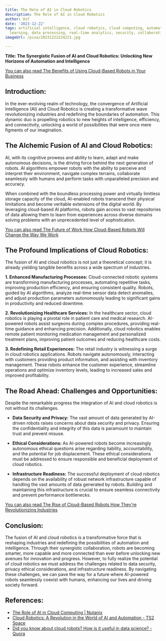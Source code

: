 ```yaml
---
title: The Role of AI in Cloud Robotics
description: The Role of AI in Cloud Robotics
author: Usf
date: '2023-12-22'
tags: artificial intelligence, cloud robotics, cloud computing, automation, machine
  learning, data processing, real-time analytics, security, collaboration, cost efficiency
imageUrl: /pixa/20231222224221.jpg

---
```

**Title: The Synergistic Fusion of AI and Cloud Robotics:  Unlocking New Horizons of Automation and  Intelligence**

[You can also  read The Benefits of Using Cloud-Based  Robots in Your  Business](The%20Benefits%20of%20Using%20Cloud-Based%20Robots%20in%20Your%20Business)


## Introduction:
In the ever-evolving  realm of technology, the convergence of Artificial Intelligence (AI) and Cloud Robotics is creating a transformative wave revolutionizing  industries and redefining the  boundaries of automation. This dynamic duo is propelling robotics to new heights  of intelligence, efficiency, and connectivity, unlocking a world of possibilities that  were once mere figments of our imagination.

## The  Alchemic Fusion of AI  and Cloud Robotics:
AI, with its cognitive prowess and ability to learn, adapt and make autonomous  decisions, is  the driving force behind the next generation of robots. AI algorithms empower robots with the ability to perceive and interpret their environment, navigate complex terrains, collaborate seamlessly with humans and perform tasks with unparalleled precision and accuracy.

When combined  with the boundless processing power and virtually limitless storage capacity of the cloud, AI-enabled robots transcend  their physical limitations and become veritable extensions of the digital world.  By leveraging cloud-based AI platforms, robots gain  access to vast repositories  of data allowing them to learn from experiences across diverse domains solving problems with an unprecedented level of sophistication.

[You can also read The Future of Work  How Cloud-Based Robots  Will Change the Way We  Work](The%20Future%20of%20Work%20How%20Cloud-Based%20Robots%20Will%20Change%20the%20Way%20We%20Work)


## The Profound Implications of Cloud Robotics:
The fusion of AI and cloud robotics is  not just a  theoretical concept; it is already yielding tangible benefits across a wide spectrum of industries.

**1.  Enhanced Manufacturing Processes:**
Cloud-connected robotic systems are transforming manufacturing processes,  automating repetitive  tasks, improving production efficiency, and ensuring consistent quality. Robots, guided by AI  algorithms, analyze real-time sensor data detect anomalies, and adjust production parameters autonomously leading  to significant gains in productivity and reduced downtime.

**2. Revolutionizing Healthcare Services:**
In  the healthcare sector, cloud robotics is playing a pivotal role in patient care and medical research. AI-powered robots  assist surgeons during complex procedures, providing real-time  guidance and enhancing precision. Additionally, cloud robotics enables  remote patient monitoring medication management and personalized treatment plans, improving patient outcomes and reducing healthcare costs.

**3. Redefining  Retail Experiences:**
The retail industry is witnessing a surge in cloud robotics applications. Robots navigate autonomously, interacting  with customers providing product information, and assisting  with inventory management. These  robots  enhance the customer  experience, streamline operations and optimize inventory levels, leading to increased  sales and improved profitability.

## The Road Ahead: Challenges  and Opportunities:
Despite the remarkable progress the integration of AI and cloud  robotics is not without its challenges.

* **Data Security and Privacy:**
The vast amount of data generated by AI-driven robots raises  concerns about data security and privacy. Ensuring the confidentiality and integrity  of this data  is paramount to maintain trust  and prevent misuse.

* **Ethical Considerations:**
As AI-powered robots become increasingly  autonomous ethical questions arise regarding liability, accountability, and the potential for job displacement. These ethical considerations must be addressed to ensure responsible and beneficial  deployment of cloud  robotics.

* **Infrastructure  Readiness:**
The successful deployment of cloud robotics depends on the availability of  robust network infrastructure capable of handling the vast amounts of data  generated by robots. Building and maintaining this infrastructure is crucial to ensure seamless  connectivity and prevent performance bottlenecks.

[You can also read The Rise of Cloud-Based Robots How They're Revolutionizing Industries](The%20Rise%20of%20Cloud-Based%20Robots%20How%20They%27re%20Revolutionizing%20Industries)


## Conclusion:
The fusion of AI and cloud robotics is a transformative force that is reshaping industries and redefining the possibilities of automation and intelligence. Through their synergistic collaboration, robots are  becoming smarter, more capable and more connected than ever before unlocking new avenues for innovation and progress. However, to  fully realize the potential of  cloud robotics we must  address the challenges  related  to data security, privacy  ethical considerations, and infrastructure readiness. By navigating these challenges, we  can pave the way for a future where AI-powered robots seamlessly coexist with  humans, enhancing our lives and driving society forward.

## References:
- [The Role of AI in Cloud Computing | Nutanix](https://www.nutanix.com/theforecastbynutanix/technology/ai-in-the-cloud)
- [Cloud Robotics: A Revolution in the World of AI and Automation - TS2 Space](https://ts2.space/en/cloud-robotics-a-revolution-in-the-world-of-ai-and-automation/)
- [Did you know about cloud robots? How is it useful in data science? - Quora](https://www.quora.com/Did-you-know-about-cloud-robots-How-is-it-useful-in-data-science)
